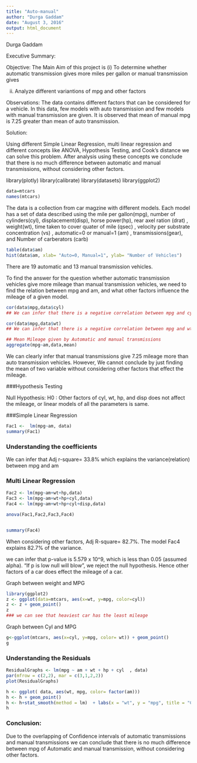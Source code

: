 ```yaml
---
title: "Auto-manual"
author: "Durga Gaddam"
date: "August 3, 2016"
output: html_document
---
```



Durga Gaddam

Executive Summary:

Objective: The Main Aim of this project is 
(i) To determine whether automatic transmission gives more miles per gallon or manual transmission gives

(ii) Analyze different variantions of mpg and other factors

Observations: The data contains different factors that can be considered for a vehicle. In this data, few models with auto transmission and few models with manual transmission are given. It is observed that mean of manual mpg is 7.25 greater than mean of auto transmission.


Solution: 

Using different Simple Linear Regression, multi linear regression and different concepts like ANOVA, Hypothesis Testing, and Cook's distance we can solve this problem. After analysis using these concepts we conclude that there is no much difference between automatic and manual transmissions, without considering other factors.



library(plotly)
library(calibrate)
library(datasets)
library(ggplot2)
```r

data=mtcars
names(mtcars)


```
The data is a collection from car magzine with different models. Each model has a set of data described using the mile per gallon(mpg), number of cylinders(cyl), displacement(disp), horse power(hp), rear axel ration (drat) , weight(wt), time taken to cover quater of mile (qsec) , velocity per substrate concentration (vs) , automatic=0 or manual=1 (am) , transmissions(gear), and Number of carberators (carb)
```r
table(data$am)
hist(data$am, xlab= "Auto=0, Manual=1", ylab= "Number of Vehicles")

```
There are 19 automatic and 13 manual transmission vehicles.

To find the answer for the question whether automatic transmission vehicles give more mileage than manual transmission vehicles, we need to find the relation between mpg and am, and what other factors influence the mileage of a given model.
```r
cor(data$mpg,data$cyl)
## We can infer that there is a negative correlation between mpg and cyl. So as the number of cylinders increases, Mileage reduces

cor(data$mpg,data$wt)
## We can infer that there is a negative correlation between mpg and wt. So as the weight of a car increases, Mileage reduces

```

```r
## Mean Mileage given by Automatic and manual transmissions
aggregate(mpg~am,data,mean)
```
We can clearly infer that manual transmissions give 7.25 mileage more than auto transmission vehicles. However, We cannot conclude by just finding the mean of two variable without considering other factors that effect the mileage.

###Hypothesis Testing

Null Hypothesis: H0 : Other factors of cyl, wt, hp, and disp does not affect the mileage, or linear models of all the parameters is same.

###Simple Linear Regression


```r
Fac1 <-  lm(mpg~am, data)
summary(Fac1)

```
### Understanding the coefficients 

We can infer that Adj r-square= 33.8% which explains the variance(relation) between mpg and am


### Multi Linear Regression

```r
Fac2 <- lm(mpg~am+wt+hp,data)
Fac3 <- lm(mpg~am+wt+hp+cyl,data)
Fac4 <- lm(mpg~am+wt+hp+cyl+disp,data)

anova(Fac1,Fac2,Fac3,Fac4)


summary(Fac4)

```
When considering other factors, Adj R-square= 82.7%.
The model Fac4 explains 82.7% of the variance.


we can infer that p-value is 5.579 x 10^9, which is less than 0.05 (assumed alpha). 
"If p is low null will blow", we reject the null hypothesis. Hence other factors of a car does effect the mileage of a car.

Graph between weight and MPG

```r
library(ggplot2)
z <- ggplot(data=mtcars, aes(x=wt, y=mpg, color=cyl))
z <- z + geom_point()
z
### we can see that heaviest car has the least mileage
```


Graph between Cyl and MPG
```r
g<-ggplot(mtcars, aes(x=cyl, y=mpg, color= wt)) + geom_point()
g

```

### Understanding the Residuals
```r
ResidualGraphs <- lm(mpg ~ am + wt + hp + cyl  , data)
par(mfrow = c(2,2), mar = c(3,1,2,2))
plot(ResidualGraphs)
```
```r
h <- ggplot( data, aes(wt, mpg, color= factor(am)))
h <- h + geom_point()
h <- h+stat_smooth(method = lm)  + labs(x = "wt", y = "mpg", title = "Confidence Interval for MPG") + scale_colour_discrete(name = "Transmission Type")
h

```

### Conclusion:

Due to the overlapping of Confidence intervals of automatic transmissions and manual transmissions we can conclude that there is no much difference between mpg of Automatic and manual transmission, without considering other factors.
